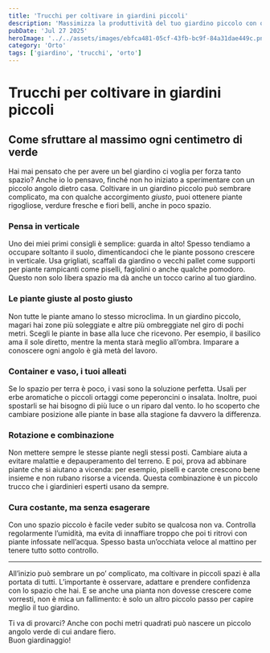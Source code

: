 ```yaml
---
title: 'Trucchi per coltivare in giardini piccoli'
description: 'Massimizza la produttività del tuo giardino piccolo con questi consigli pratici.'
pubDate: 'Jul 27 2025'
heroImage: '../../assets/images/ebfca481-05cf-43fb-bc9f-84a31dae449c.png'
category: 'Orto'
tags: ['giardino', 'trucchi', 'orto']
---
```


# Trucchi per coltivare in giardini piccoli  
## Come sfruttare al massimo ogni centimetro di verde

Hai mai pensato che per avere un bel giardino ci voglia per forza tanto spazio? Anche io lo pensavo, finché non ho iniziato a sperimentare con un piccolo angolo dietro casa. Coltivare in un giardino piccolo può sembrare complicato, ma con qualche accorgimento _giusto_, puoi ottenere piante rigogliose, verdure fresche e fiori belli, anche in poco spazio.

### Pensa in verticale  

Uno dei miei primi consigli è semplice: guarda in alto! Spesso tendiamo a occupare soltanto il suolo, dimenticandoci che le piante possono crescere in verticale. Usa grigliati, scaffali da giardino o vecchi pallet come supporti per piante rampicanti come piselli, fagiolini o anche qualche pomodoro. Questo non solo libera spazio ma dà anche un tocco carino al tuo giardino.

### Le piante giuste al posto giusto  

Non tutte le piante amano lo stesso microclima. In un giardino piccolo, magari hai zone più soleggiate e altre più ombreggiate nel giro di pochi metri. Scegli le piante in base alla luce che ricevono. Per esempio, il basilico ama il sole diretto, mentre la menta starà meglio all’ombra. Imparare a conoscere ogni angolo è già metà del lavoro.

### Container e vaso, i tuoi alleati  

Se lo spazio per terra è poco, i vasi sono la soluzione perfetta. Usali per erbe aromatiche o piccoli ortaggi come peperoncini o insalata. Inoltre, puoi spostarli se hai bisogno di più luce o un riparo dal vento. Io ho scoperto che cambiare posizione alle piante in base alla stagione fa davvero la differenza.

### Rotazione e combinazione  

Non mettere sempre le stesse piante negli stessi posti. Cambiare aiuta a evitare malattie e depauperamento del terreno. E poi, prova ad abbinare piante che si aiutano a vicenda: per esempio, piselli e carote crescono bene insieme e non rubano risorse a vicenda. Questa combinazione è un piccolo trucco che i giardinieri esperti usano da sempre.

### Cura costante, ma senza esagerare  

Con uno spazio piccolo è facile veder subito se qualcosa non va. Controlla regolarmente l’umidità, ma evita di innaffiare troppo che poi ti ritrovi con piante infossate nell’acqua. Spesso basta un’occhiata veloce al mattino per tenere tutto sotto controllo.

---

All’inizio può sembrare un po’ complicato, ma coltivare in piccoli spazi è alla portata di tutti. L’importante è osservare, adattare e prendere confidenza con lo spazio che hai. E se anche una pianta non dovesse crescere come vorresti, non è mica un fallimento: è solo un altro piccolo passo per capire meglio il tuo giardino.

Ti va di provarci? Anche con pochi metri quadrati può nascere un piccolo angolo verde di cui andare fiero.  
Buon giardinaggio!